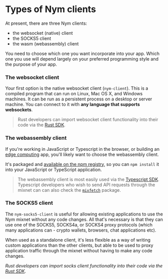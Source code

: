 # Types of Nym clients
At present, there are three Nym clients:

- the websocket (native) client
- the SOCKS5 client
- the wasm (webassembly) client

You need to choose which one you want incorporate into your app. Which one you use will depend largely on your preferred programming style and the purpose of your app.

### The websocket client
Your first option is the native websocket client (`nym-client`). This is a compiled program that can run on Linux, Mac OS X, and Windows machines. It can be run as a persistent process on a desktop or server machine. You can connect to it with **any language that supports websockets**.

> Rust developers can import websocket client functionality into their code via the [Rust SDK](../sdk/rust/rust.md).

### The webassembly client
If you're working in JavaScript or Typescript in the browser, or building an [edge computing](https://en.wikipedia.org/wiki/Edge_computing) app, you'll likely want to choose the webassembly client.

It's packaged and [available on the npm registry](https://www.npmjs.com/package/@nymproject/nym-client-wasm), so you can `npm install` it into your JavaScript or TypeScript application.

> The webassembly client is most easily used via the [Typescript SDK](../sdk/typescript.md). Typescript developers who wish to send API requests through the mixnet can can also check the [`mixfetch`]() package.

### The SOCKS5 client
The `nym-socks5-client` is useful for allowing existing applications to use the Nym mixnet without any code changes. All that's necessary is that they can use one of the SOCKS5, SOCKS4a, or SOCKS4 proxy protocols (which many applications can - crypto wallets, browsers, chat applications etc).

When used as a standalone client, it's less flexible as a way of writing custom applications than the other clients, but able to be used to proxy application traffic through the mixnet without having to make any code changes.

_Rust developers can import socks client functionality into their code via the [Rust SDK](../sdk/rust/rust.md)_.
